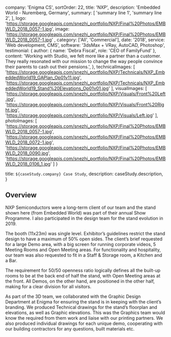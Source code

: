 

  company: 'Enigma CS',
  sortOrder: 22,
  title: 'NXP',
  description:
    'Embedded World - Nuremberg, Germany',
  summary: [
    'summary line 1',
    'summary line 2',
  ],
  logo: 'https://storage.googleapis.com/snezhi_portfolio/NXP/Final%20Photos/EMBWLD_2018_0057-1.jpg',
  image: 'https://storage.googleapis.com/snezhi_portfolio/NXP/Final%20Photos/EMBWLD_2018_0057-1.jpg' ,
  category: ['All', 'Commercial'],
  date: '2018',
  service: 'Web development, CMS',
  software: '3dsMax + VRay, AutoCAD, Photoshop',
  testimonial: {
    author: { name: 'Debra Fiscal', role: 'CEO of FamilyFund' },
    content:
      'Working with Studio, we felt more like a partner than a customer. They really resonated with our mission to change the way people convince their parents to cash out their pensions.',
  },
  technicalImages: [
    'https://storage.googleapis.com/snezhi_portfolio/NXP/Technicals/NXP_EmbeddedWorld19_GAPlan_Op01v11.jpg',
    'https://storage.googleapis.com/snezhi_portfolio/NXP/Technicals/NXP_EmbeddedWorld19_Stand%20Elevations_Op01v01.jpg'
  ],
  visualImages: [
    'https://storage.googleapis.com/snezhi_portfolio/NXP/Visuals/Front%20Left.jpg',
    'https://storage.googleapis.com/snezhi_portfolio/NXP/Visuals/Front%20Right.jpg',
    'https://storage.googleapis.com/snezhi_portfolio/NXP/Visuals/Left.jpg'
  ],
  photoImages: [
    'https://storage.googleapis.com/snezhi_portfolio/NXP/Final%20Photos/EMBWLD_2018_0057-1.jpg',
    'https://storage.googleapis.com/snezhi_portfolio/NXP/Final%20Photos/EMBWLD_2018_0072-1.jpg',
    'https://storage.googleapis.com/snezhi_portfolio/NXP/Final%20Photos/EMBWLD_2018_0090.jpg',
    'https://storage.googleapis.com/snezhi_portfolio/NXP/Final%20Photos/EMBWLD_2018_0106_1.jpg'
  ]
}

  title: `${caseStudy.company} Case Study`,
  description: caseStudy.description,
}

## Overview

NXP Semiconductors were a long-term client of our team and the stand shown here (from Embedded World) was part of their annual Show Programme. I also participated in the design team for the stand evolution in 2019.

The booth (11x23m) was single level. Exhibitor’s guidelines restrict the stand design to have a maximum of 50% open sides. The client’s brief requested for a large Demo area, with a big screen for running corporate videos, 5 Meeting Rooms and Open Meeting areas. For functionality and hospitality, our team was also requested to fit in a Staff & Storage room, a Kitchen and a Bar.

The requirement for 50/50 openness ratio logically defines all the built-up rooms to be at the back end of half the stand, with Open Meeting areas at the front. All Demos, on the other hand, are positioned in the other half, making for a clear division for all visitors.

As part of the 3D team, we collaborated with the Graphic Design Department at Enigma for ensuring the stand is in keeping with the client’s branding. We produced Technical drawings for the stand’s floorplan and elevations, as well as Graphic elevations. This was the Graphics team would know the required from them work and liaise with our printing partners. 
We also produced individual drawings for each unique demo, cooperating with our building contractors for any questions, built materials etc.
  

